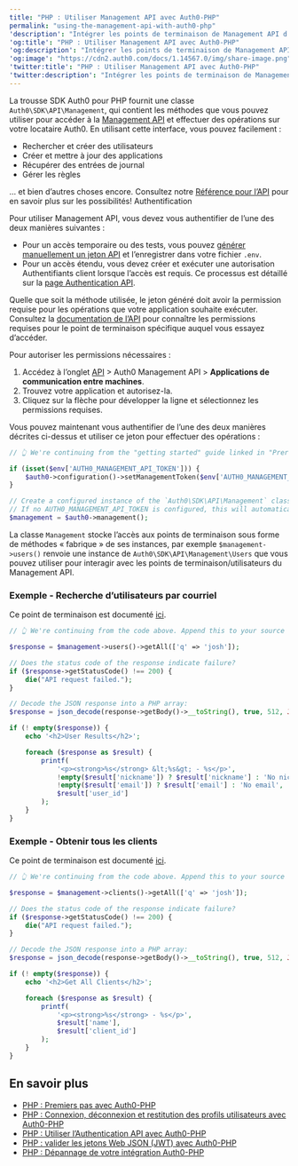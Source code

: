 ```yaml
---
title: "PHP : Utiliser Management API avec Auth0-PHP"
permalink: "using-the-management-api-with-auth0-php"
'description': "Intégrer les points de terminaison de Management API d’Auth0 dans vos applications PHP."
'og:title': "PHP : Utiliser Management API avec Auth0-PHP"
'og:description': "Intégrer les points de terminaison de Management API d’Auth0 dans vos applications PHP."
'og:image': "https://cdn2.auth0.com/docs/1.14567.0/img/share-image.png"
'twitter:title': "PHP : Utiliser Management API avec Auth0-PHP"
'twitter:description': "Intégrer les points de terminaison de Management API d’Auth0 dans vos applications PHP."
---
```


La trousse SDK Auth0 pour PHP fournit une classe `Auth0\SDK\API\Management`, qui contient les méthodes que vous pouvez utiliser pour accéder à la [Management API](https://auth0.com/docs/api/management/v2) et effectuer des opérations sur votre locataire Auth0. En utilisant cette interface, vous pouvez facilement :

* Rechercher et créer des utilisateurs
* Créer et mettre à jour des applications
* Récupérer des entrées de journal
* Gérer les règles

… et bien d’autres choses encore. Consultez notre [Référence pour l’API](https://auth0.com/docs/api/management/v2) pour en savoir plus sur les possibilités!
Authentification

Pour utiliser <Tooltip href="/docs/fr-ca/glossary?term=management-api" tip="Management API
Un produit permettant aux clients d’effectuer des tâches administratives." cta="Voir le glossaire">Management API</Tooltip>, vous devez vous authentifier de l’une des deux manières suivantes :

* Pour un accès temporaire ou des tests, vous pouvez [générer manuellement un jeton API](/docs/fr-ca/secure/tokens/access-tokens/management-api-access-tokens) et l’enregistrer dans votre fichier `.env`.
* Pour un accès étendu, vous devez créer et exécuter une autorisation Authentifiants client lorsque l’accès est requis. Ce processus est détaillé sur la [page Authentication API](/docs/fr-ca/libraries/auth0-php/using-the-authentication-api-with-auth0-php).

Quelle que soit la méthode utilisée, le jeton généré doit avoir la permission requise pour les opérations que votre application souhaite exécuter. Consultez la [documentation de l’API](/docs/fr-ca/api/management/v2) pour connaître les permissions requises pour le point de terminaison spécifique auquel vous essayez d’accéder.

Pour autoriser les permissions nécessaires :

1. Accédez à l’onglet [API](https://manage.auth0.com/#/apis) > Auth0 Management API > **Applications de communication entre machines**.
2. Trouvez votre application et autorisez-la.
3. Cliquez sur la flèche pour développer la ligne et sélectionnez les permissions requises.

Vous pouvez maintenant vous authentifier de l’une des deux manières décrites ci-dessus et utiliser ce jeton pour effectuer des opérations :

```php lines
// 👆 We're continuing from the "getting started" guide linked in "Prerequisites" above. Append this to the index.php file you created there.

if (isset($env['AUTH0_MANAGEMENT_API_TOKEN'])) {
    $auth0->configuration()->setManagementToken($env['AUTH0_MANAGEMENT_API_TOKEN']);
}

// Create a configured instance of the `Auth0\SDK\API\Management` class, based on the configuration we setup the SDK ($auth0) using.
// If no AUTH0_MANAGEMENT_API_TOKEN is configured, this will automatically perform a client credentials exchange to generate one for you, so long as a client secret is configured.
$management = $auth0->management();
```

La classe `Management` stocke l’accès aux points de terminaison sous forme de méthodes « fabrique » de ses instances, par exemple `$management->users()` renvoie une instance de `Auth0\SDK\API\Management\Users` que vous pouvez utiliser pour interagir avec les points de terminaison/utilisateurs du Management API.

### Exemple - Recherche d’utilisateurs par courriel

Ce point de terminaison est documenté [ici](/docs/fr-ca/api/management/v2#!/Users/get_users).

```php lines
// 👆 We're continuing from the code above. Append this to your source code file.

$response = $management->users()->getAll(['q' => 'josh']);

// Does the status code of the response indicate failure?
if ($response->getStatusCode() !== 200) {
    die("API request failed.");
}

// Decode the JSON response into a PHP array:
$response = json_decode(response->getBody()->__toString(), true, 512, JSON_THROW_ON_ERROR);

if (! empty($response)) {
    echo '<h2>User Results</h2>';

    foreach ($response as $result) {
        printf(
            '<p><strong>%s</strong> &lt;%s&gt; - %s</p>',
            !empty($result['nickname']) ? $result['nickname'] : 'No nickname',
            !empty($result['email']) ? $result['email'] : 'No email',
            $result['user_id']
        );
    }
}
```

### Exemple - Obtenir tous les clients

Ce point de terminaison est documenté [ici](/docs/fr-ca/api/management/v2#!/Clients/get_clients).

```php lines
// 👆 We're continuing from the code above. Append this to your source code file.

$response = $management->clients()->getAll(['q' => 'josh']);

// Does the status code of the response indicate failure?
if ($response->getStatusCode() !== 200) {
    die("API request failed.");
}

// Decode the JSON response into a PHP array:
$response = json_decode(response->getBody()->__toString(), true, 512, JSON_THROW_ON_ERROR);

if (! empty($response)) {
    echo '<h2>Get All Clients</h2>';

    foreach ($response as $result) {
        printf(
            '<p><strong>%s</strong> - %s</p>',
            $result['name'],
            $result['client_id']
        );
    }
}
```

## En savoir plus

* [PHP : Premiers pas avec Auth0-PHP](/docs/fr-ca/libraries/auth0-php)
* [PHP : Connexion, déconnexion et restitution des profils utilisateurs avec Auth0-PHP](/docs/fr-ca/libraries/auth0-php/auth0-php-basic-use)
* [PHP : Utiliser l’Authentication API avec Auth0-PHP](/docs/fr-ca/libraries/auth0-php/using-the-authentication-api-with-auth0-php)
* [PHP : valider les jetons Web JSON (JWT) avec Auth0-PHP](/docs/fr-ca/libraries/auth0-php/validating-jwts-with-auth0-php)
* [PHP : Dépannage de votre intégration Auth0-PHP](/docs/fr-ca/libraries/auth0-php/troubleshoot-auth0-php-library)